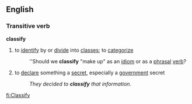 ==English==

===Transitive verb===
'''classify'''
#to [[identify]] by or [[divide]] into [[class]]es; to [[categorize]]
#:''Should we '''classify''' "make up" as an [[idiom]] or as a [[phrasal]] [[verb]]?
#to [[declare]] something a [[secret]], especially a [[government]] secret
#:''They decided to '''classify''' that information.''

[[fi:Classify]]